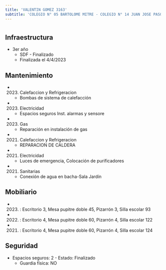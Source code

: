 ```yaml
---
title: 'VALENTIN GOMEZ 3163'
subtitle: 'COLEGIO N° 05 BARTOLOME MITRE - COLEGIO N° 14 JUAN JOSE PASO - PI LUCIERNAGAS'
---
```


#
## Infraestructura

* 3er año 
    + SDF - Finalizado 
    + Finalizada el 4/4/2023 






## Mantenimiento

*  (2023) Calefaccion y Refrigeracion 
    + Bombas de sistema de calefacción

*  (2023) Electricidad 
    + Espacios seguros Inst. alarmas y sensore

*  (2023) Gas 
    + Reparación en instalación de gas

*  (2021) Calefaccion y Refrigeracion 
    + REPARACION DE CALDERA

*  (2021) Electricidad 
    + Luces de emergencia, Colocación de purificadores

*  (2021) Sanitarias 
    + Conexión de agua en bacha-Sala Jardín





## Mobiliario

*  (2023) : Escritorio 3, Mesa pupitre doble 45, Pizarrón 3, Silla escolar 93 

*  (2022) : Escritorio 4, Mesa pupitre doble 60, Pizarrón 4, Silla escolar 122 

*  (2021) : Escritorio 4, Mesa pupitre doble 60, Pizarrón 4, Silla escolar 124 





## Seguridad

*  Espacios seguros: 2 - Estado: Finalizado 
    + Guardia física: NO



